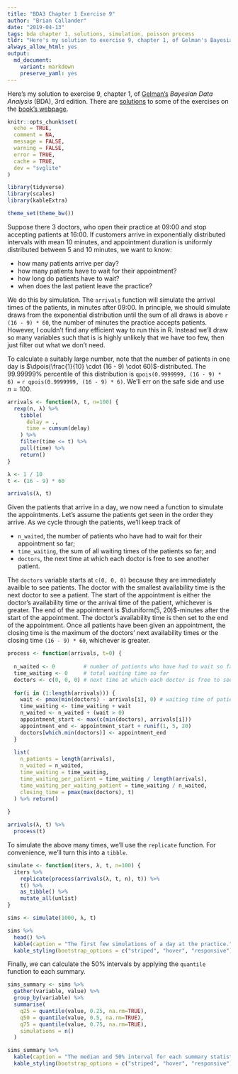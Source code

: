 ```yaml
---
title: "BDA3 Chapter 1 Exercise 9"
author: "Brian Callander"
date: "2019-04-13"
tags: bda chapter 1, solutions, simulation, poisson process
tldr: "Here's my solution to exercise 9, chapter 1, of Gelman's Bayesian Data Analysis (BDA), 3rd edition."
always_allow_html: yes
output: 
  md_document:
    variant: markdown
    preserve_yaml: yes
---
```


Here's my solution to exercise 9, chapter 1, of [Gelman's](https://andrewgelman.com/) *Bayesian Data Analysis* (BDA), 3rd edition. There are [solutions](http://www.stat.columbia.edu/~gelman/book/solutions.pdf) to some of the exercises on the [book's webpage](http://www.stat.columbia.edu/~gelman/book/).

<!--more-->

<div style="display:none">
  $\DeclareMathOperator{\dbinomial}{Binomial}
   \DeclareMathOperator{\dbern}{Bernoulli}
   \DeclareMathOperator{\dpois}{Poisson}
   \DeclareMathOperator{\dnorm}{Normal}
   \DeclareMathOperator{\dt}{t}
   \DeclareMathOperator{\dcauchy}{Cauchy}
   \DeclareMathOperator{\dexponential}{Exp}
   \DeclareMathOperator{\duniform}{Uniform}
   \DeclareMathOperator{\dgamma}{Gamma}
   \DeclareMathOperator{\dinvgamma}{InvGamma}
   \DeclareMathOperator{\invlogit}{InvLogit}
   \DeclareMathOperator{\logit}{Logit}
   \DeclareMathOperator{\ddirichlet}{Dirichlet}
   \DeclareMathOperator{\dbeta}{Beta}$
</div>

```r
knitr::opts_chunk$set(
  echo = TRUE,
  comment = NA,
  message = FALSE,
  warning = FALSE,
  error = TRUE,
  cache = TRUE,
  dev = "svglite"
)

library(tidyverse)
library(scales)
library(kableExtra)

theme_set(theme_bw())

```

Suppose there 3 doctors, who open their practice at 09:00 and stop accepting patients at 16:00. If customers arrive in exponentially distributed intervals with mean 10 minutes, and appointment duration is uniformly distributed between 5 and 10 minutes, we want to know:

* how many patients arrive per day?
* how many patients have to wait for their appointment?
* how long do patients have to wait?
* when does the last patient leave the practice?

We do this by simulation. The `arrivals` function will simulate the arrival times of the patients, in minutes after 09:00. In principle, we should simulate draws from the exponential distribution until the sum of all draws is above `r (16 - 9) * 60`, the number of minutes the practice accepts patients. However, I couldn't find any efficient way to run this in R. Instead we'll draw so many variables such that is is highly unlikely that we have too few, then just filter out what we don't need. 

To calculate a suitably large number, note that the number of patients in one day is $\dpois(\frac{1}{10} \cdot (16 - 9) \cdot 60)$-distributed. The 99.99999% percentile of this distribution is `qpois(0.9999999, (16 - 9) * 6) =` `r qpois(0.9999999, (16 - 9) * 6)`. We'll err on the safe side and use $n=100$.

```r
arrivals <- function(λ, t, n=100) {
  rexp(n, λ) %>% 
    tibble(
      delay = .,
      time = cumsum(delay)
    ) %>% 
    filter(time <= t) %>% 
    pull(time) %>% 
    return()
}

λ <- 1 / 10
t <- (16 - 9) * 60

arrivals(λ, t)
```

Given the patients that arrive in a day, we now need a function to simulate the appointments. Let's assume the patients get seen in the order they arrive. As we cycle through the patients, we'll keep track of 

* `n_waited`, the number of patients who have had to wait for their appointment so far;
* `time_waiting`, the sum of all waiting times of the patients so far; and
* `doctors`, the next time at which each doctor is free to see another patient.

The `doctors` variable starts at `c(0, 0, 0)` because they are immediately availble to see patients. The doctor with the smallest availability time is the next doctor to see a patient. The start of the appointment is either the doctor's availability time or the arrival time of the patient, whichever is greater. The end of the appointment is $\duniform(5, 20)$-minutes after the start of the appointment. The doctor's availability time is then set to the end of the appointment. Once all patients have been given an appointment, the closing time is the maximum of the doctors' next availability times or the closing time `(16 - 9) * 60`, whichever is greater.

```r
process <- function(arrivals, t=0) {
  
  n_waited <- 0         # number of patients who have had to wait so far
  time_waiting <- 0     # total waiting time so far
  doctors <- c(0, 0, 0) # next time at which each doctor is free to see another patient
  
  for(i in (1:length(arrivals))) {
    wait <- pmax(min(doctors) - arrivals[i], 0) # waiting time of patient i
    time_waiting <- time_waiting + wait
    n_waited <- n_waited + (wait > 0)
    appointment_start <- max(c(min(doctors), arrivals[i]))
    appointment_end <- appointment_start + runif(1, 5, 20)
    doctors[which.min(doctors)] <- appointment_end
  }
  
  list(
    n_patients = length(arrivals),
    n_waited = n_waited,
    time_waiting = time_waiting,
    time_waiting_per_patient = time_waiting / length(arrivals),
    time_waiting_per_waiting_patient = time_waiting / n_waited,
    closing_time = pmax(max(doctors), t)
  ) %>% return()
    
}

arrivals(λ, t) %>% 
  process(t)
```

To simulate the above many times, we'll use the `replicate` function. For convenience, we'll turn this into a `tibble`.

```r
simulate <- function(iters, λ, t, n=100) {
  iters %>% 
    replicate(process(arrivals(λ, t, n), t)) %>% 
    t() %>% 
    as_tibble() %>% 
    mutate_all(unlist)
}

sims <- simulate(1000, λ, t)
```

```r
sims %>% 
  head() %>% 
  kable(caption = "The first few simulations of a day at the practice.") %>% 
  kable_styling(bootstrap_options = c("striped", "hover", "responsive"))
```

Finally, we can calculate the 50% intervals by applying the `quantile` function to each summary.

```r
sims_summary <- sims %>% 
  gather(variable, value) %>% 
  group_by(variable) %>% 
  summarise(
    q25 = quantile(value, 0.25, na.rm=TRUE),
    q50 = quantile(value, 0.5, na.rm=TRUE),
    q75 = quantile(value, 0.75, na.rm=TRUE),
    simulations = n()
  )
```

```r
sims_summary %>% 
  kable(caption = "The median and 50% interval for each summary statistic.") %>% 
  kable_styling(bootstrap_options = c("striped", "hover", "responsive"))
```

